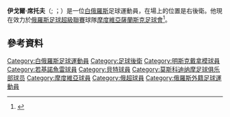 '''伊戈爾·席托夫'''（{{lang-be|Ігар Сяргеевіч Шытаў}}; {{lang-ru|Игорь Серге́евич Шитов}}；{{bd|1986年|10月24日}}）是一位[[白俄羅斯|白俄羅斯]]足球運動員，在場上的位置是右後衛。他現在效力於[[俄羅斯足球超級聯賽|俄羅斯足球超級聯賽]]球隊[[摩度維亞薩蘭斯克足球會|摩度維亞薩蘭斯克足球會]]<ref>{{cite web|publisher=[[FC_Mordovia_Saransk|FC Mordovia Saransk]]|url=http://www.fc-mordovia.ru/news/?id=2202|title=ИГОРЬ ШИТОВ И РУСЛАН НАХУШЕВ - ИГРОКИ «МОРДОВИИ»|date=28 January 2014|language=RU|accessdate=2015-05-22|archive-date=2019-06-03|archive-url=https://web.archive.org/web/20190603180622/http://www.fc-mordovia.ru/news/?id=2202|dead-url=no}}</ref>。
==參考資料==
{{Reflist}}

{{DEFAULTSORT: Shitov, Igor}}
[[Category:白俄羅斯足球運動員|Category:白俄羅斯足球運動員]]
[[Category:足球後衛|Category:足球後衛]]
[[Category:明斯克戴拿模球員|Category:明斯克戴拿模球員]]
[[Category:若基諾魚雷球員|Category:若基諾魚雷球員]]
[[Category:貝特球員|Category:貝特球員]]
[[Category:莫斯科迪纳摩足球俱乐部球员|Category:莫斯科迪纳摩足球俱乐部球员]]
[[Category:摩度維亞球員|Category:摩度維亞球員]]
[[Category:俄超球員|Category:俄超球員]]
[[Category:俄羅斯外籍足球運動員|Category:俄羅斯外籍足球運動員]]